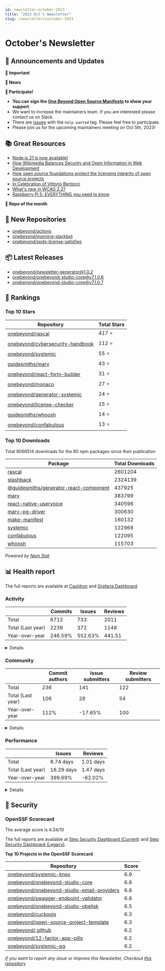 ```yaml
---
id: newsletter-october-2023
title: "2023 Oct's Newsletter"
slug: /newsletters/october-2023
---
```


# October's Newsletter

## 📢 Announcements and Updates

**🚨 Important**

**📰 News**

**🙌 Participate!**
- **You can sign the [One Beyond Open Source Manifesto](/open-source-manifesto) to show your support**.
- We want to increase the maintainers team. If you are interested please contact us on Slack.
- There are [issues](https://github.com/search?q=user%3Aonebeyond+user%3Aguidesmiths+label%3A%22help+wanted%22+state%3Aopen&type=Issues&ref=advsearch&l=&l=) with the `help wanted` tag. Please feel free to participate.
- Please join us for the upcoming maintainers meeting on Oct 5th, 2023!


## 📚 Great Resources

- [Node.js 21 is now available!](https://nodejs.org/en/blog/announcements/v21-release-announce)
- [How Wikimedia Balances Security and Open Information in Web Development](https://openjsf.org/blog/2023/10/05/wikimedia-case-study/)
- [How open source foundations protect the licensing integrity of open source projects](https://www.linuxfoundation.org/blog/how-open-source-foundations-protect-the-licensing-integrity-of-open-source-projects)
- [In Celebration of Vittorio Bertocci](https://auth0.com/blog/in-celebration-of-vittorio-bertocci/)
- [What's new in WCAG 2.2?](https://hidde.blog/new-in-wcag22/)
- [Raspberry Pi 5: EVERYTHING you need to know](https://www.youtube.com/watch?v=nBtOEmUqASQ)

**👀 Repo of the month**

<!--- @TODO: Manual addition --->


## 🍿 New Repositories

- [onebeyond/actions](https://github.com/onebeyond/actions)
- [onebeyond/morning-slackbot](https://github.com/onebeyond/morning-slackbot)
- [onebeyond/spdx-license-satisfies](https://github.com/onebeyond/spdx-license-satisfies)

## 📦 Latest Releases

- [onebeyond/newsletter-generator@1.0.2](https://github.com/onebeyond/newsletter-generator/releases/tag/1.0.2)
- [onebeyond/onebeyond-studio-core@v7.1.0.8](https://github.com/onebeyond/onebeyond-studio-core/releases/tag/v7.1.0.8)
- [onebeyond/onebeyond-studio-core@v7.1.0.7](https://github.com/onebeyond/onebeyond-studio-core/releases/tag/v7.1.0.7)

## 🥇 Rankings

### Top 10 Stars

| Repository | Total Stars | 
| -- | -- |
| [onebeyond/rascal](https://github.com/onebeyond/rascal) | 417 ⭐️ |
| [onebeyond/cybersecurity-handbook](https://github.com/onebeyond/cybersecurity-handbook) | 112 ⭐️ |
| [onebeyond/systemic](https://github.com/onebeyond/systemic) | 55 ⭐️ |
| [guidesmiths/marv](https://github.com/guidesmiths/marv) | 43 ⭐️ |
| [onebeyond/react-form-builder](https://github.com/onebeyond/react-form-builder) | 31 ⭐️ |
| [onebeyond/monaco](https://github.com/onebeyond/monaco) | 27 ⭐️ |
| [onebeyond/generator-systemic](https://github.com/onebeyond/generator-systemic) | 24 ⭐️ |
| [onebeyond/license-checker](https://github.com/onebeyond/license-checker) | 15 ⭐️ |
| [guidesmiths/whoosh](https://github.com/guidesmiths/whoosh) | 14 ⭐️ |
| [onebeyond/confabulous](https://github.com/onebeyond/confabulous) | 13 ⭐️ |


### Top 10 Downloads

Total 8066514 downloads for the 80 npm packages since their publication

| Package | Total Downloads | 
| -- | -- |
| [rascal](https://www.npmjs.com/package/rascal) | 2601204 |
| [stashback](https://www.npmjs.com/package/stashback) | 2324139 |
| [@guidesmiths/generator-react-component](https://www.npmjs.com/package/@guidesmiths/generator-react-component) | 437925 |
| [marv](https://www.npmjs.com/package/marv) | 383799 |
| [react-native-uservoice](https://www.npmjs.com/package/react-native-uservoice) | 340596 |
| [marv-pg-driver](https://www.npmjs.com/package/marv-pg-driver) | 300630 |
| [make-manifest](https://www.npmjs.com/package/make-manifest) | 160132 |
| [systemic](https://www.npmjs.com/package/systemic) | 122968 |
| [confabulous](https://www.npmjs.com/package/confabulous) | 122095 |
| [whoosh](https://www.npmjs.com/package/whoosh) | 115703 |

_Powered by [Npm Stat](https://github.com/pvorb/npm-stat.com)_


## 📊 Health report

The full reports are available at [Cauldron](https://cauldron.io/project/7192) and [Grafana Dashboard](https://cauldron.io/project/7192/public-kibana).

### Activity

| | Commits | Issues |  Reviews | 
| -- | -- | -- | -- |
| Total | 6712 | 733 | 2011 |
| Total (Last year)	| 2239 | 372 | 1148 |
| Year-over-year | 246.59% | 552.63% | 441.51 |

<details>
    <summary>Details</summary>

- Commits: 409
- Lines/commit: 883.01
- Lines/commit/file: 0.69
- Issues created: 72
- Issues closed: 43
- Issues open: 219
- Pull requests created: 252
- Pull requests closed: 242
- Pull requests open: 203

</details>


### Community

| | Commit authors | Issue submitters |  Review submitters | 
| -- | -- | -- | -- |
| Total | 236 | 141 | 122 |
| Total (Last year)	| 106 | 28 | 54 |
| Year-over-year | 112% | -17.65% | 100 |

<details>
    <summary>Details</summary>

**Active People**
- Git Authors: 36
- Issue Authors: 8
- PRs Submitters: 17

**Onboarding**
- Git Authors: 7
- Issue Authors: 1
- PRs Submitters: 2

</details>


### Performance


| | Issues | Reviews | 
| -- | -- | -- |
| Total | 8.74 days | 1.01 days |
| Total (Last year)	| 16.29 days | 1.47 days |
| Year-over-year | 399.69% | -62.02% |


<details>
    <summary>Details</summary>

**Issues**
- Time Open (average): 469.41 days
- Time Open (median): 288.84 days
- Open Issues: 219

**Reviews**
- Time Open (average): 430.57 days
- Time Open (median): 318.99 days
- Open Reviews: 203

</details>


## 🔐 Security

### OpenSSF Scorecard

The average score is 4.34/10

The full reports are available at [Step Security Dashboard (Current)](https://app.stepsecurity.io/github/app/onebeyond/onebeyond/repositories) and [Step Security Dashboard (Legacy)](https://app.stepsecurity.io/github/app/onebeyond/guidesmiths/repositories).


**Top 10 Projects in the OpenSSF Scorecard**


| Repository | Score |
| -- | -- |
| [onebeyond/systemic-knex](https://github.com/onebeyond/systemic-knex) | 6.9 |
| [onebeyond/onebeyond-studio-core](https://github.com/onebeyond/onebeyond-studio-core) | 6.8 |
| [onebeyond/onebeyond-studio-email-providers](https://github.com/onebeyond/onebeyond-studio-email-providers) | 6.8 |
| [onebeyond/swagger-endpoint-validator](https://github.com/onebeyond/swagger-endpoint-validator) | 6.8 |
| [onebeyond/onebeyond-studio-obelisk](https://github.com/onebeyond/onebeyond-studio-obelisk) | 6.5 |
| [onebeyond/cuckoojs](https://github.com/onebeyond/cuckoojs) | 6.3 |
| [onebeyond/open-source-project-template](https://github.com/onebeyond/open-source-project-template) | 6.3 |
| [onebeyond/.github](https://github.com/onebeyond/.github) | 6.2 |
| [onebeyond/12-factor-app-pills](https://github.com/onebeyond/12-factor-app-pills) | 6.2 |
| [onebeyond/systemic-pg](https://github.com/onebeyond/systemic-pg) | 6.2 |

_If you want to report any issue or improve this Newsletter, Checkout [this repository](https://github.com/onebeyond/newsletter-generator)_